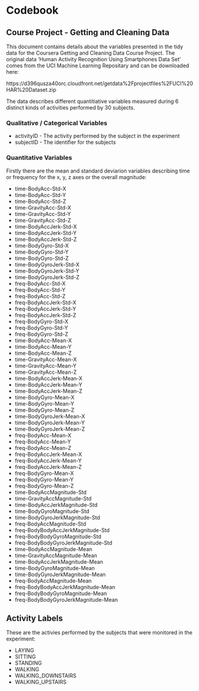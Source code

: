 

# Codebook
## Course Project - Getting and Cleaning Data 

This document contains details about the variables presented in the tidy data for the Coursera Getting and Cleaning Data Course Project.
The original data 'Human Activity Recognition Using Smartphones Data Set' comes from the UCI Machine Learning Repositary and can be downloaded here:

https://d396qusza40orc.cloudfront.net/getdata%2Fprojectfiles%2FUCI%20HAR%20Dataset.zip

The data describes different quantitiative variables measured during 6 distinct kinds of activities performed by 30 subjects.

### Qualitative / Categorical Variables

* activityID - The activity performed by the subject in the experiment
* subjectID - The identifier for the subjects

### Quantitative Variables

Firstly there are the mean and standard deviarion variables describing time or frequency for the x, y, z axes or the overall magnitude:

* time-BodyAcc-Std-X
* time-BodyAcc-Std-Y
* time-BodyAcc-Std-Z
* time-GravityAcc-Std-X
* time-GravityAcc-Std-Y
* time-GravityAcc-Std-Z
* time-BodyAccJerk-Std-X
* time-BodyAccJerk-Std-Y
* time-BodyAccJerk-Std-Z
* time-BodyGyro-Std-X
* time-BodyGyro-Std-Y
* time-BodyGyro-Std-Z
* time-BodyGyroJerk-Std-X
* time-BodyGyroJerk-Std-Y
* time-BodyGyroJerk-Std-Z
* freq-BodyAcc-Std-X
* freq-BodyAcc-Std-Y
* freq-BodyAcc-Std-Z
* freq-BodyAccJerk-Std-X
* freq-BodyAccJerk-Std-Y
* freq-BodyAccJerk-Std-Z
* freq-BodyGyro-Std-X
* freq-BodyGyro-Std-Y
* freq-BodyGyro-Std-Z
* time-BodyAcc-Mean-X
* time-BodyAcc-Mean-Y
* time-BodyAcc-Mean-Z
* time-GravityAcc-Mean-X
* time-GravityAcc-Mean-Y
* time-GravityAcc-Mean-Z
* time-BodyAccJerk-Mean-X
* time-BodyAccJerk-Mean-Y
* time-BodyAccJerk-Mean-Z
* time-BodyGyro-Mean-X
* time-BodyGyro-Mean-Y
* time-BodyGyro-Mean-Z
* time-BodyGyroJerk-Mean-X
* time-BodyGyroJerk-Mean-Y
* time-BodyGyroJerk-Mean-Z
* freq-BodyAcc-Mean-X
* freq-BodyAcc-Mean-Y
* freq-BodyAcc-Mean-Z
* freq-BodyAccJerk-Mean-X
* freq-BodyAccJerk-Mean-Y
* freq-BodyAccJerk-Mean-Z
* freq-BodyGyro-Mean-X
* freq-BodyGyro-Mean-Y
* freq-BodyGyro-Mean-Z
* time-BodyAccMagnitude-Std
* time-GravityAccMagnitude-Std
* time-BodyAccJerkMagnitude-Std
* time-BodyGyroMagnitude-Std
* time-BodyGyroJerkMagnitude-Std
* freq-BodyAccMagnitude-Std
* freq-BodyBodyAccJerkMagnitude-Std
* freq-BodyBodyGyroMagnitude-Std
* freq-BodyBodyGyroJerkMagnitude-Std
* time-BodyAccMagnitude-Mean
* time-GravityAccMagnitude-Mean
* time-BodyAccJerkMagnitude-Mean
* time-BodyGyroMagnitude-Mean
* time-BodyGyroJerkMagnitude-Mean
* freq-BodyAccMagnitude-Mean
* freq-BodyBodyAccJerkMagnitude-Mean
* freq-BodyBodyGyroMagnitude-Mean
* freq-BodyBodyGyroJerkMagnitude-Mean

## Activity Labels

These are the activies performed by the subjects that were monitored in the experiment:

* LAYING
* SITTING
* STANDING
* WALKING
* WALKING_DOWNSTAIRS
* WALKING_UPSTAIRS

 